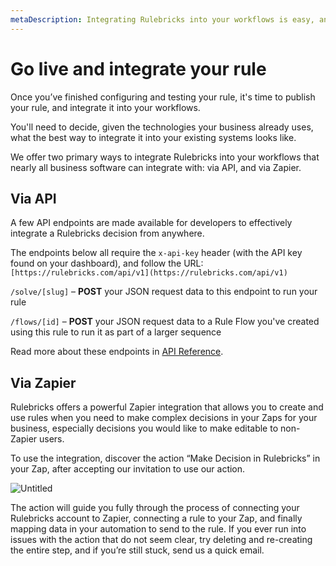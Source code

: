 ```yaml
---
metaDescription: Integrating Rulebricks into your workflows is easy, and there are a few ways you can do it. Learn how to integrate Rulebricks here.
---
```


# Go live and integrate your rule

Once you’ve finished configuring and testing your rule, it's time to publish your rule, and integrate it into your workflows.

You'll need to decide, given the technologies your business already uses, what the best way to integrate it into your existing systems looks like.

We offer two primary ways to integrate Rulebricks into your workflows that nearly all business software can integrate with: via API, and via Zapier.

## Via API

A few API endpoints are made available for developers to effectively integrate a Rulebricks decision from anywhere.

The endpoints below all require the `x-api-key` header (with the API key found on your dashboard), and follow the URL: `[https://rulebricks.com/api/v1](https://rulebricks.com/api/v1)`

`/solve/[slug]` – **POST** your JSON request data to this endpoint to run your rule

`/flows/[id]` – **POST** your JSON request data to a Rule Flow you've created using this rule to run it as part of a larger sequence

Read more about these endpoints in [API Reference](/api-reference).

## Via Zapier

Rulebricks offers a powerful Zapier integration that allows you to create and use rules when you need to make complex decisions in your Zaps for your business, especially decisions you would like to make editable to non-Zapier users.

To use the integration, discover the action “Make Decision in Rulebricks” in your Zap, after accepting our invitation to use our action.

![Untitled](https://d1zic6dm9txw4h.cloudfront.net/rulebricks-docs-assets/static/images/Go%20live%20and%20integrate%20your%20rule/Untitled.png)

The action will guide you fully through the process of connecting your Rulebricks account to Zapier, connecting a rule to your Zap, and finally mapping data in your automation to send to the rule. If you ever run into issues with the action that do not seem clear, try deleting and re-creating the entire step, and if you’re still stuck, send us a quick email.
